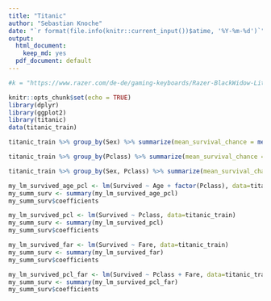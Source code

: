 ```yaml
---
title: "Titanic"
author: "Sebastian Knoche"
date: "`r format(file.info(knitr::current_input())$atime, '%Y-%m-%d')`"
output:
  html_document:
    keep_md: yes
  pdf_document: default
---
```


```r
#k = "https://www.razer.com/de-de/gaming-keyboards/Razer-BlackWidow-Lite/RZ03-02640300-R3W1"
```


```r
knitr::opts_chunk$set(echo = TRUE)
library(dplyr)
library(ggplot2)
library(titanic)
data(titanic_train)
```

```r
titanic_train %>% group_by(Sex) %>% summarize(mean_survival_chance = mean(Survived))
```


```r
titanic_train %>% group_by(Pclass) %>% summarize(mean_survival_chance = mean(Survived))
```

```r
titanic_train %>% group_by(Sex, Pclass) %>% summarize(mean_survival_chance = mean(Survived))
```

```r
my_lm_survived_age_pcl <- lm(Survived ~ Age + factor(Pclass), data=titanic_train)
my_summ_surv <- summary(my_lm_survived_age_pcl)
my_summ_surv$coefficients
```

```r
my_lm_survived_pcl <- lm(Survived ~ Pclass, data=titanic_train)
my_summ_surv <- summary(my_lm_survived_pcl)
my_summ_surv$coefficients
```

```r
my_lm_survived_far <- lm(Survived ~ Fare, data=titanic_train)
my_summ_surv <- summary(my_lm_survived_far)
my_summ_surv$coefficients
```

```r
my_lm_survived_pcl_far <- lm(Survived ~ Pclass + Fare, data=titanic_train)
my_summ_surv <- summary(my_lm_survived_pcl_far)
my_summ_surv$coefficients
```